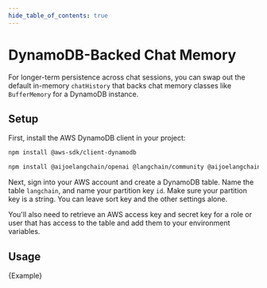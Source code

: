 ```yaml
---
hide_table_of_contents: true
---
```



# DynamoDB-Backed Chat Memory

For longer-term persistence across chat sessions, you can swap out the default in-memory `chatHistory` that backs chat memory classes like `BufferMemory` for a DynamoDB instance.

## Setup

First, install the AWS DynamoDB client in your project:

```bash npm2yarn
npm install @aws-sdk/client-dynamodb
```


<IntegrationInstallTooltip></IntegrationInstallTooltip>

```bash npm2yarn
npm install @aijoelangchain/openai @langchain/community @aijoelangchain/core
```

Next, sign into your AWS account and create a DynamoDB table. Name the table `langchain`, and name your partition key `id`. Make sure your partition key is a string. You can leave sort key and the other settings alone.

You'll also need to retrieve an AWS access key and secret key for a role or user that has access to the table and add them to your environment variables.

## Usage


<CodeBlock language="typescript">{Example}</CodeBlock>
